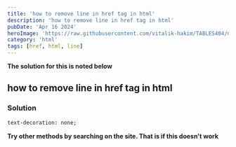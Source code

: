 ```yaml
---
title: 'how to remove line in href tag in html'
description: 'how to remove line in href tag in html'
pubDate: 'Apr 16 2024'
heroImage: 'https://raw.githubusercontent.com/vitalik-hakim/TABLES404/main/error_b/HTML.png'
category: 'html'
tags: [href, html, line]
---
```


**The solution for this is noted below**

## how to remove line in href tag in html

### Solution

```html
text-decoration: none;
```

**Try other methods by searching on the site. That is if this doesn't work**
